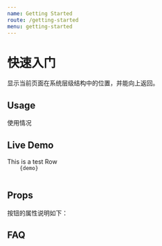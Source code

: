 ```yaml
---
name: Getting Started
route: /getting-started
menu: getting-started
---
```


# 快速入门

显示当前页面在系统层级结构中的位置，并能向上返回。

## Usage

使用情况

## Live Demo

<Section>
  <Preview>
     <Playground>
       <Row>
       This is a test Row
       </Row>
     </Playground>
  </Preview>
  <Code>
    {demo}
  </Code>
</Section>

## Props

按钮的属性说明如下：

<PropsTable of={Row} />

## FAQ

<Container />
